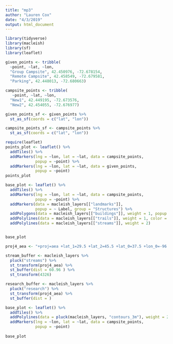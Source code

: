 ```yaml
---
title: "mp3"
author: "Lauren Cox"
date: "4/3/2019"
output: html_document
---
```


```r
library(tidyverse)
library(macleish)
library(sf)
library(leaflet)
```

```r
given_points <- tribble(
  ~point, ~lat, ~lon,
  "Group Campsite", 42.450976, -72.678154,
  "Remote Campsite", 42.458549, -72.679581,
  "Parking", 42.448013, -72.680663)

campsite_points <- tribble(
   ~point, ~lat, ~lon,
  "New1", 42.449195, -72.673576,
  "New2", 42.454055, -72.676977)

```

```r
given_points_sf <- given_points %>%
  st_as_sf(coords = c("lat", "lon"))

campsite_points_sf <- campsite_points %>%
  st_as_sf(coords = c("lat", "lon"))
```

```r
require(leaflet)
points_plot <- leaflet() %>%
  addTiles() %>%
  addMarkers(lng = ~lon, lat = ~lat, data = campsite_points,
             popup = ~point) %>%
  addMarkers(lng = ~lon, lat = ~lat, data = given_points,
             popup = ~point)
points_plot
```

```r
base_plot <- leaflet() %>%
  addTiles() %>%
  addMarkers(lng = ~lon, lat = ~lat, data = campsite_points,
             popup = ~point) %>%
  addMarkers(data = macleish_layers[["landmarks"]], 
             popup = ~ Label, group = "Structures") %>%
  addPolygons(data = macleish_layers[["buildings"]], weight = 1, popup = ~name, color = "black") %>%
  addPolylines(data = macleish_layers[["trails"]], weight = 1, color = "brown") %>%
  addPolylines(data = macleish_layers[["streams"]], weight = 2) 


base_plot
```

```r
proj4_aea <- "+proj=aea +lat_1=29.5 +lat_2=45.5 +lat_0=37.5 +lon_0=-96 +x_0=0 +y_0=0 +ellps=GRS80 +datum=NAD83 +units=m +no_defs"
```

```r
stream_buffer <- macleish_layers %>%
  pluck("streams") %>%
  st_transform(proj4_aea) %>%
  st_buffer(dist = 60.96 ) %>%
  st_transform(4326)
```

```r
research_buffer <- macleish_layers %>%
  pluck("research") %>%
  st_transform(proj4_aea) %>%
  st_buffer(dist = )
```

```r
base_plot <- leaflet() %>%
  addTiles() %>%
  addPolylines(data = pluck(macleish_layers, "contours_3m"), weight = 2) %>%
  addMarkers(lng = ~lon, lat = ~lat, data = campsite_points,
             popup = ~point) 
  
base_plot
```


